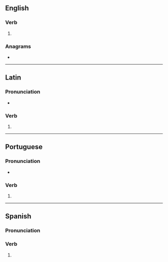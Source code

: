 {{also|récusés|recusés|récuses}}
==English==

===Verb===
{{head|en|verb form}}

# {{en-third-person singular of|recuse}}

===Anagrams===
* {{anagrams|en|a=ceerssu|cursees|rescues|secuers|secures}}

----

==Latin==

===Pronunciation===
* {{la-IPA|recūsēs}}

===Verb===
{{la-verb-form|recūsēs}}

# {{inflection of|la|recūsō||2|s|pres|actv|subj}}

----

==Portuguese==

===Pronunciation===
* {{hyph|pt|re|cu|ses}}

===Verb===
{{head|pt|verb form}}

# {{pt-verb form of|recusar}}

----

==Spanish==

===Pronunciation===
{{es-IPA}}

===Verb===
{{head|es|verb form}}

# {{es-verb form of|recusar}}